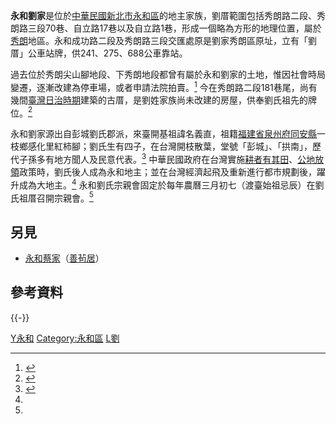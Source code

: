 '''永和劉家'''是位於[[中華民國|中華民國]][[新北市|新北市]][[永和區|永和區]]的地主家族，劉厝範圍包括秀朗路二段、秀朗路三段70巷、自立路17巷以及自立路1巷，形成一個略為方形的地理位置，屬於[[秀朗|秀朗]]地區。永和成功路二段及秀朗路三段交匯處原是劉家秀朗區原址，立有「劉厝」公車站牌，供241、275、688公車靠站。

過去位於秀朗尖山腳地段、下秀朗地段都曾有屬於永和劉家的土地，惟因社會時局變遷，逐漸改建為停車場，或者申請法院拍賣。<ref name=apple>{{cite news|title=公車站牌「劉厝」就是他家　永和神秘大地主現形|url=https://tw.appledaily.com/property/20190528/LFUZH6UAZJ74RZZK5ILMZ4GYDE/|newspaper=蘋果日報|date=2019-05-28|accessdate=2020-10-01}}</ref> 今在秀朗路二段181巷尾，尚有幾間[[臺灣日治時期|臺灣日治時期]]建築的古厝，是劉姓家族尚未改建的房屋，供奉劉氏祖先的牌位。<ref>{{cite web|title=劉厝的歷史淵源|url=http://library.taiwanschoolnet.org/cyberfair2002/C0239220121/4-5.htm|journal=古厝篇|accessdate=2020-10-01|archive-date=2020-02-17|archive-url=https://web.archive.org/web/20200217022738/http://library.taiwanschoolnet.org/cyberfair2002/C0239220121/4-5.htm|dead-url=no}}</ref>

永和劉家源出自彭城劉氏郡派，來臺開基祖諱名義直，祖籍[[福建省|福建省]][[泉州府|泉州府]][[同安縣|同安縣]]一枝鄉感化里紅柿腳；劉氏生有四子，在台灣開枝散葉，堂號「彭城」、「拱南」，歷代子孫多有地方聞人及民意代表。<ref name=liu>{{cite journal|title=第三篇 住民篇|journal=永和市志|url=https://www.yonghe.ntpc.gov.tw/archive/file/%E6%B0%B8%E5%92%8C%E5%B8%82%E5%BF%9703.pdf|page=第198頁|publisher=永和區公所|access-date=2020-10-01|archive-date=2021-01-24|archive-url=https://web.archive.org/web/20210124062401/https://www.yonghe.ntpc.gov.tw/archive/file/%E6%B0%B8%E5%92%8C%E5%B8%82%E5%BF%9703.pdf|dead-url=yes}}</ref> 中華民國政府在台灣實施[[耕者有其田|耕者有其田]]、[[公地放領|公地放領]]政策時，劉氏後人成為永和地主；並在台灣經濟起飛及重新進行都市規劃後，躍升成為大地主。<ref name=apple /> 永和劉氏宗親會固定於每年農曆三月初七（渡臺始祖忌辰）在劉氏祖厝召開宗親會。<ref name=liu />

== 另見 ==
* [[永和蔡家|永和蔡家]]（[[善茍居|善茍居]]）

== 參考資料 ==
{{reflist}}
{{-}}
{{臺灣日治時期望族}}
{{台灣小作品}}

[[Category:新北市歷史|Y永和]]
[[Category:永和區|Category:永和區]]
[[Category:台灣家族|L劉]]